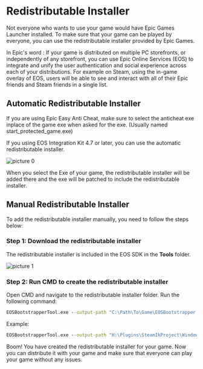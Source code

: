 
# Redistributable Installer

Not everyone who wants to use your game would have Epic Games Launcher installed. To make sure that your game can be played by everyone, you can use the redistributable installer provided by Epic Games.

In Epic's word : If your game is distributed on multiple PC storefronts, or independently of any storefront, you can use Epic Online Services (EOS) to integrate and unify the user authentication and social experience across each of your distributions. For example on Steam, using the in-game overlay of EOS, users will be able to see and interact with all of their Epic friends and Steam friends in a single list.


## Automatic Redistributable Installer

<Callout type="warning"> 
    If you are using Epic Easy Anti Cheat, make sure to select the anticheat exe inplace of the game exe when asked for the exe. (Usually named start_protected_game.exe)
</Callout>

If you using EOS Integration Kit 4.7 or later, you can use the automatic redistributable installer. 

![picture 0](../images/deb8c6a151ca0b28c2dd68c6b2b79a55c7c6aeff15021a3c2bcb05a338e72609.png)  

When you select the Exe of your game, the redistributable installer will be added there and the exe will be patched to include the redistributable installer.


## Manual Redistributable Installer

To add the redistributable installer manually, you need to follow the steps below:


### Step 1: Download the redistributable installer

The redistributable installer is included in the EOS SDK in the **Tools** folder. 

![picture 1](../images/2aff6689355dc7f3bff74f01b31848dffd6c6eb82ad4ce60b9f281517e535b04.png)  

### Step 2: Run CMD to create the redistributable installer

Open CMD and navigate to the redistributable installer folder. Run the following command:

```cmd
EOSBootstrapperTool.exe --output-path "C:\Path\To\Game\EOSBootstrapper.exe" --app-path "./YourGame.exe"
```

Example:

```cmd
EOSBootstrapperTool.exe --output-path "H:\Plugins\SteamIkProject\Windows\EOSBootstrapper.exe" --app-path ""./SteamIkProject.exe"
```

Boom! You have created the redistributable installer for your game. Now you can distribute it with your game and make sure that everyone can play your game without any issues.

